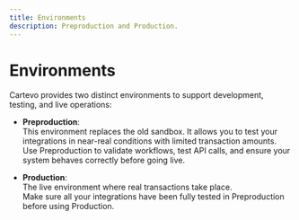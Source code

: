 ```yaml
---
title: Environments
description: Preproduction and Production.
---
```


# Environments

Cartevo provides two distinct environments to support development, testing, and live operations:

- **Preproduction**:  
  This environment replaces the old sandbox. It allows you to test your integrations in near-real conditions with limited transaction amounts.  
  Use Preproduction to validate workflows, test API calls, and ensure your system behaves correctly before going live.

- **Production**:  
  The live environment where real transactions take place.  
  Make sure all your integrations have been fully tested in Preproduction before using Production.
